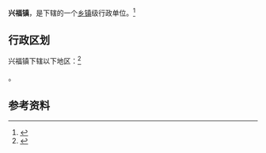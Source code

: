 {{中国乡级行政区|37/16/25/102/000}}

'''兴福镇'''，是{{PRC admin/fullname|37/16/25/102/000|3}}下辖的一个[[乡镇|乡镇]]级行政单位。<ref>{{PRC admin/ref sgc|{{PRC admin/parent|37/16/25/102/000}}}}</ref>

== 行政区划 ==

兴福镇下辖以下地区：<ref>{{PRC admin/ref sgc|37/16/25/102/000}}</ref>

{{PRC admin/children|37/16/25/102/000}}。

== 参考资料 ==

{{reflist}}

{{行政区划小作品}}
{{PRC admin/navcat|37/16/25/102/000}}